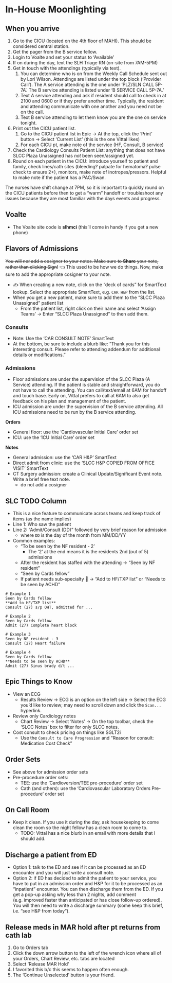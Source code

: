 # In-House Moonlighting

## When you arrive

1.  Go to the CICU (located on the 4th floor of MAHI). This should be considered central station.
2.  Get the pager from the B service fellow.
3.  Login to Voalte and set your status to 'Available'
4.  If on during the day, text the SLH Triage RN (on-site from 7AM-5PM)
5.  Get in touch with the attendings (typically via text).
    1.  You can determine who is on from the Weekly Call Schedule sent out by Lori Wilson. Attendings are listed under the top block ('Provider Call'). The A service attending is the one under 'PLZ/SLN CALL 5P-7A'. The B service attending is listed under 'B SERVICE CALL 5P-7A.'
    2. Text A service attending and ask if resident should call to check in at 2100 and 0600 or if they prefer another time. Typically, the resident and attending communicate with one another and you need not be on the call.
    3. Text B service attending to let them know you are the one on service tonight.
6.  Print out the CICU patient list.
    1.  Go to the CICU patient list in Epic → At the top, click the 'Print' button → Select 'Current List' (this is the one Vittal likes)
    2. For each CICU pt, make note of the service (HF, Consult, B service)
7. Check the Cardiology Consults Patient List: anything that does not have SLCC Plaza Unassigned has _not_ been seen/assigned yet.
8. Round on each patient in the CICU: introduce yourself to patient and family, check lines/cath sites (bleeding? palpate for hematoma? pulse check to ensure 2+), monitors, make note of inotropes/pressors. Helpful to make note if the patient has a PAC/Swan.

:::{.callout-tip}
The nurses have shift change at 7PM, so it is important to quickly round on the CICU patients before then to get a "warm" handoff or troubleshoot any issues because they are most familiar with the days events and progress.
:::

## Voalte

- The Voalte site code is **slhmci** (this'll come in handy if you get a new phone)

## Flavors of Admissions

:::{.callout-caution}
~~You will _not_ add a cosigner to your notes. Make sure to **Share** your note, rather than clicking Sign!~~ 👈 This used to be how we do things. Now, make sure to add the appropriate cosigner to your note.
:::

- ✍️ When creating a new note, click on the "deck of cards" for SmartText lookup. Select the appropriate SmartText, e.g. `CAR H&P` from the list.
- When you get a new patient, make sure to add them to the "SLCC Plaza Unassigned" patient list
  - From the patient list, right click on their name and select 'Assign Teams' → Enter "SLCC Plaza Unassigned" to then add them.

### Consults

- Note: Use the 'CAR CONSULT NOTE' SmartText
- At the bottom, be sure to include a blurb like: "Thank you for this interesting consult. Please refer to attending addendum for additional details or modifications."

### Admissions

- Floor admissions are under the supervision of the SLCC Plaza (A Service) attending. If the patient is stable and straightforward, you do not have to call the attending. You can call/text/email at 6AM for handoff and touch base. Early on, Vittal prefers to call at 6AM to also get feedback on his plan and management of the patient.
- ICU admission are under the supervision of the B service attending. All ICU admissions need to be run by the B service attending.

**Orders**

- General floor: use the 'Cardiovascular Initial Care' order set
- ICU: use the 'ICU Initial Care' order set

**Notes**

- General admission: use the 'CAR H&P' SmartText
- Direct admit from clinic: use the 'SLCC H&P COPIED FROM OFFICE VISIT' SmartText
- CT Surgery admission: create a Clinical Update/Significant Event note. Write a brief free text note.
  - do not add a cosigner
  
## SLC TODO Column

- This is a nice feature to communicate across teams and keep track of items (as the name implies)
- Line 1: Who saw the patient
- Line 2: "Admit/Consult (DD)" followed by very brief reason for admission
  - where `DD` is the day of the month from MM/DD/YY
- Common examples:
  - "To be seen by the NF resident - 2'
    - The '2' at the end means it is the residents 2nd (out of 5) admissions
  - After the resident has staffed with the attending → "Seen by NF resident"
  - "Seen by Cards fellow"
  - If patient needs sub-specialty 👀 → "Add to HF/TXP list" or "Needs to be seen by ACHD"
  
```text
# Example 1
Seen by Cards fellow
**Add to HF/TXP list**
Consult (27) s/p OHT, admitted for ...

# Example 2
Seen by Cards fellow
Admit (27) Complete heart block

# Example 3
Seen by NF resident - 3
Consult (27) Heart failure

# Example 4
Seen by Cards fellow
**Needs to be seen by ACHD**
Admit (27) Sinus brady d/t ...
```

## Epic Things to Know

- View an ECG
  - Results Review → ECG is an option on the left side → Select the ECG you'd like to review; may need to scroll down and click the `Scan...` hyperlink.
- Review only Cardiology notes
  - Chart Review → Select 'Notes' → On the top toolbar, check the 'SLCC Notes' box to filter for only SLCC notes.
- Cost consult to check pricing on things like SGLT2i
  - Use the `Consult to Care Progression` and "Reason for consult: Medication Cost Check"
  
## Order Sets

- See above for admission order sets
- Pre-procedure order sets:
  - TEE: use the 'Cardioversion/TEE pre-procedure' order set
  - Cath (and others): use the 'Cardiovascular Laboratory Orders Pre-procedure' order set
  
## On Call Room

- Keep it clean. If you use it during the day, ask housekeeping to come clean the room so the night fellow has a clean room to come to.
  - TODO: Vittal has a nice blurb in an email with more details that I should add.
  
## Discharge a patient from ED

- Option 1: talk to the ED and see if it can be processed as an ED encounter and you will just write a consult note.
- Option 2: if ED has decided to admit the patient to your service, you have to put in an admission order and H&P for it to be processed as an "inpatient" encounter. You can then discharge them from the ED. If you get a pop-up asking why less than 2 nights, add comment (e.g. improved faster than anticipated or has close follow-up ordered). You will then need to write a discharge summary (some keep this brief, i.e. "see H&P from today").

## Release meds in MAR hold after pt returns from cath lab

1. Go to Orders tab
2. Click the down arrow button to the left of the wrench icon where all of your Orders, Chart Review, etc. tabs are located
3. Select 'Release MAR Hold'
  1. I favorited this b/c this seems to happen often enough.
4. The 'Continue Unselected' button is your friend.
